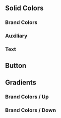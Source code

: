 
<Meta title="Docs/Colors" />

<style>
  {`

h2{
  font-weight: 700;
  font-size: 22px;
  line-height: 40px;
  color: #301F47;
}

h3{
  margin-top:30px;
  font-weight: 700;
  font-size: 16px;
  line-height: 150%;
  color: #301F47;
  margin-bottom:30px;
}
`}
</style>

<div className="colors_Solid">
  <h2>Solid Colors</h2>
  <h3>Brand Colors</h3>
  <ColorPalette className="group_Colors">
    <ColorItem title="red" colors={[theme.color.brandColors.red]} />
    <ColorItem title="purple" colors={[theme.color.brandColors.purple]} />
    <ColorItem title="yellow" colors={[theme.color.brandColors.yellow]} />
    <ColorItem title="dark" colors={[theme.color.brandColors.dark]} />
    <ColorItem title="light" colors={[theme.color.brandColors.light]} />
  </ColorPalette>

<h3>Auxiliary</h3>
<ColorPalette className="group_Colors">
  <ColorItem title="white" colors={[theme.color.auxiliary.white]} />
  <ColorItem
    title="white dark mode"
    colors={[theme.color.auxiliary.whiteDarkMode]}
  />
  <ColorItem title="blue" colors={[theme.color.auxiliary.blue]} />
  <ColorItem title="error" colors={[theme.color.auxiliary.error]} />
  <ColorItem title="accepted" colors={[theme.color.auxiliary.accepted]} />
</ColorPalette>

  <h3>Text</h3>
  <ColorPalette className="group_Colors">
    <ColorItem
      title="Text"
      colors={{
        highContrast: theme.color.contrasts.highContrast,
        mediumContrast: theme.color.contrasts.mediumContrast,
        lowContrast: theme.color.contrasts.lowContrast,
        lowestContrast: theme.color.contrasts.lowestContrast,
        lightContrast:theme.color.contrasts.lightContrast,
      }}
    />
  </ColorPalette>
</div>

<h2>Button</h2>
<ColorPalette className="group_Colors">
  <ColorItem title="primary" colors={[theme.color.button.primary]} />
  <ColorItem title="primary|hover" colors={[theme.color.button.primaryHover]} />
  <ColorItem title="secondary" colors={[theme.color.button.secondary]} />
  <ColorItem
    title="secondary|hover"
    colors={[theme.color.button.secondaryHover]}
  />
  <ColorItem title="disabled" colors={[theme.color.button.disabled]} />
</ColorPalette>

<h2>Gradients</h2>
<h3>Brand Colors / Up</h3>
<ColorPalette className="group_Colors">
  <ColorItem title="red" colors={[theme.color.gradients.up.red]} />
  <ColorItem title="purple" colors={[theme.color.gradients.up.purple]} />
  <ColorItem title="yellow" colors={[theme.color.gradients.up.yellow]} />
  <ColorItem title="light" colors={[theme.color.gradients.up.light]} />
</ColorPalette>
<h3>Brand Colors / Down</h3>
<ColorPalette className="group_Colors">
  <ColorItem title="red" colors={[theme.color.gradients.down.red]} />
  <ColorItem title="purple" colors={[theme.color.gradients.down.purple]} />
  <ColorItem title="yellow" colors={[theme.color.gradients.down.yellow]} />
  <ColorItem title="light" colors={[theme.color.gradients.down.light]} />
</ColorPalette>
